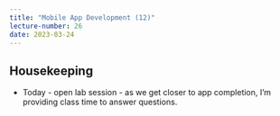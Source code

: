 ```yaml
---
title: "Mobile App Development (12)"
lecture-number: 26
date: 2023-03-24
---
```



## Housekeeping

- Today - open lab session - as we get closer to app completion, I'm providing class time to answer questions.


## {background-color="black"}


